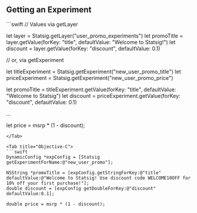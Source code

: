 ## Getting an Experiment

<Tabs>
<Tab title="Swift">
```swift
// Values via getLayer

let layer = Statsig.getLayer("user_promo_experiments")
let promoTitle = layer.getValue(forKey: "title", defaultValue: "Welcome to Statsig!")
let discount = layer.getValue(forKey: "discount", defaultValue: 0.1)

// or, via getExperiment

let titleExperiment = Statsig.getExperiment("new_user_promo_title")
let priceExperiment = Statsig.getExperiment("new_user_promo_price")

let promoTitle = titleExperiment.getValue(forKey: "title", defaultValue: "Welcome to Statsig")
let discount = priceExperiment.getValue(forKey: "discount", defaultValue: 0.1)

...

let price = msrp * (1 - discount);
```
</Tab>

<Tab title="Objective-C">
```swift
DynamicConfig *expConfig = [Statsig getExperimentForName:@"new_user_promo"];

NSString *promoTitle = [expConfig.getStringForKey:@"title" defaultValue:@"Welcome to Statsig! Use discount code WELCOME10OFF for 10% off your first purchase!"];
double discount = [expConfig getDoubleForKey:@"discount" defaultValue:0.1];

double price = msrp * (1 - discount);
```
</Tab>
</Tabs>
